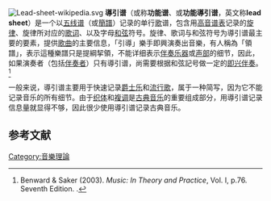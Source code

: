 {{Onesource|time=2021-02-14T14:55:02+00:00}}
[[File:Lead-sheet-wikipedia.svg|thumb]]
'''導引谱'''（或称'''功能谱'''、或'''功能導引谱'''，英文称'''lead sheet'''）是一个以[[五線譜|五线谱]]（或[[簡譜|簡譜]]）记录的单行[[歌曲|歌]]谱，包含用[[高音谱号|高音谱表]]记录的[[旋律|旋律]]、旋律所对应的[[歌詞|歌词]]、以及字母[[和弦|和弦]]符号。旋律、歌词与和弦符号为導引谱最主要的要素，提供[[歌曲|歌曲]]的主要信息，「引導」樂手即興演奏出音樂，有人稱為「領譜」，表示這種樂譜只是提綱挈領，不能详细表示[[伴奏|伴奏]][[乐器|乐器]]或[[声部|声部]]的细节，因此，如果演奏者（包括[[伴奏樂師|伴奏者]]）只有導引谱，尚需要根据和弦記号做一定的[[即興演奏|即兴]][[伴奏|伴奏]]。<ref name="B&S">Benward & Saker (2003). ''Music: In Theory and Practice'', Vol. I, p.76. Seventh Edition. {{ISBN|978-0-07-294262-0}}.</ref>

一般来说，導引谱主要用于快速记录[[爵士乐|爵士乐]]和[[流行音乐|流行歌]]，属于一种简写，因为它不能记录音乐的所有细节。由于[[織體_(音樂)|织体]]和[[複音音樂|複调]]是[[古典音乐|古典音乐]]的重要组成部分，用導引谱记录信息量就显得不够，因此很少使用導引谱记录古典音乐。

==参考文献==
{{reflist}}

[[Category:音樂理論|Category:音樂理論]]